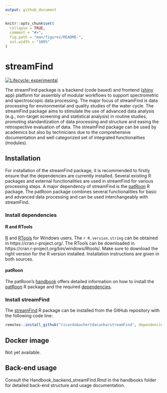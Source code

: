 ```yaml
---
output: github_document
---
```


<!-- README.md is generated from README.Rmd. Please edit that file -->

```r
knitr::opts_chunk$set(
  collapse = TRUE,
  comment = "#>",
  fig.path = "man/figures/README-",
  out.width = "100%"
)
```

# streamFind

<!-- badges: start -->
[![Lifecycle: experimental](https://img.shields.io/badge/lifecycle-experimental-orange.svg)](https://lifecycle.r-lib.org/articles/stages.html#experimental)
<!-- badges: end -->

The streamFind package is a backend (code based) and frontend ([shiny](https://shiny.rstudio.com/) app) platform for assembly of modular workflows to support spectrometric and spectroscopic data processing. The major focus of streamFind is data processing for environmental and quality studies of the water cycle. The streamFind package aims to stimulate the use of advanced data analysis (e.g., non-target screening and statistical analysis) in routine studies, promoting standardization of data processing and structure and easing the retrospective evaluation of data. The streamFind package can be used by academics but also by technicians due to the comprehensive documentation and well categorized set of integrated functionalities (modules).

## Installation

For installation of the streamFind package, it is recommended to firstly ensure that the dependencies are currently installed. Several existing R packages and external functionalities are used in streamFind for various processing steps. A major dependency of streamFind is the [patRoon](https://github.com/rickhelmus/patRoon) R package. The patRoon package combines several functionalities for basic and advanced data processing and can be used interchangeably with streamFind.

### Install dependencies

#### R and RTools
 
[R](https://cran.r-project.org/) and [RTools](https://cran.r-project.org/bin/windows/Rtools/) for Windows users. The `r R.version.string` can be obtained in https://cran.r-project.org/. The RTools can be downloaded in https://cran.r-project.org/bin/windows/Rtools/. Make sure to download the right version for the R version installed. Installation instructions are given in both sources.

#### patRoon

The patRoon's [handbook](https://rickhelmus.github.io/patRoon/handbook_bd/manual-installation.html#r-prerequisites) offers detailed information on how to install the [patRoon](https://github.com/rickhelmus/patRoon) R package and the required [dependencies](https://rickhelmus.github.io/patRoon/handbook_bd/manual-installation.html#other-dependencies).

### Install streamFind

The [streamFind](https://github.com/ricardobachertdacunha/streamFind) R package can be installed from the GitHub repository with the following code line:

```r
remotes::install_github("ricardobachertdacunha/streamFind", dependencies = TRUE)
```
 
## Docker image

Not yet available.

## Back-end usage

Consult the Handbook_backend_streamFind.Rmd in the handbooks folder for detailed back-end structure and usage documentation.
